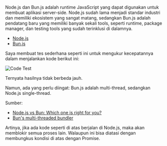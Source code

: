 Node.js dan Bun.js adalah runtime JavaScript yang dapat digunakan untuk membuat aplikasi server-side. Node.js sudah lama menjadi standar industri dan memiliki ekosistem yang sangat matang, sedangkan Bun.js adalah pendatang baru yang memiliki banyak sekali tools, seperti runtime, package manager, dan testing tools yang sudah terinklusi di dalamnya.

- [Node.js](https://nodejs.org/id)
- [Bun.js](https://bun.sh/docs)

Saya membuat tes sederhana seperti ini untuk mengukur kecepatannya dalam menjalankan kode berikut ini:

![Code Test](/images/blog/PROBLEMS.png?weight=400&height=200)

Ternyata hasilnya tidak berbeda jauh.

Namun, ada yang perlu diingat: Bun.js adalah multi-thread, sedangkan Node.js single-thread.

Sumber:

- [Node.js vs Bun: Which one is right for you?](https://medium.com/@pratikdhamepawar/node-js-vs-bun-which-one-is-right-for-you-ec7138250cc2#:~:text=js%3A%20focuses%20on%20blazing%2Dfast,but%20still%20trails%20behind%20npm)
- [Bun's multi-threaded bundler](https://bun.sh/docs/bundler/macros#:~:text=Bun's%20bundler%20is%20multi%2Dthreaded,multiple%20spawned%20JavaScript%20%22workers%22)

Artinya, jika ada kode seperti di atas berjalan di Node.js, maka akan memblokir semua proses lain. Walaupun ini bisa diatasi dengan membungkus kondisi di atas dengan Promise.
